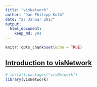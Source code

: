 ```yaml
---
title: "visNetwork"
author: "Jan-Philipp Kolb"
date: "27 Januar 2017"
output: 
  html_document: 
    keep_md: yes
---
```


```r
knitr::opts_chunk$set(echo = TRUE)
```

## [Introduction to visNetwork](https://cran.r-project.org/web/packages/visNetwork/vignettes/Introduction-to-visNetwork.html)

```r
# install.packages("visNetwork")
library(visNetwork)
```

